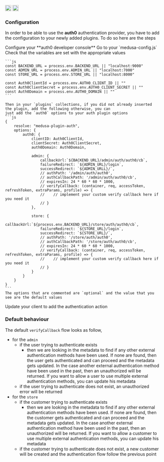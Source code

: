 <div style={{display: "flex", marginTop: "1rem"}}>
    <a style={{display: "inline"}} href="https://www.npmjs.com/package/medusa-plugin-auth"><img alt="NPM Version" src="https://img.shields.io/npm/v/medusa-plugin-auth.svg" height="20"/></a>
    <a style={{display: "inline", marginLeft: "0.5rem"}} href="https://github.com/adrien2p/medusa-plugins/tree/main/packages/medusa-plugin-auth"><img alt="NPM Version" src="https://img.shields.io/badge/github-%23121011.svg?style=Flat-square&logo=github&logoColor=white" height="20"/></a>
</div>

### Configuration

In order to be able to use the **auth0** authentication provider, you have to add the configuration to your
newly added plugins. To do so here are the steps

<CircleStep index={1}>
    Configure your **auth0 developer console**
</CircleStep>

<CircleStep index={2}>
    Go to your `medusa-config.js`
</CircleStep>

<CircleStep index={3}>
    Check that the variables are set with the appropriate values

    ```js
    const BACKEND_URL = process.env.BACKEND_URL || "localhost:9000"
    const ADMIN_URL = process.env.ADMIN_URL || "localhost:7000"
    const STORE_URL = process.env.STORE_URL || "localhost:8000"

    const Auth0ClientId = process.env.AUTH0_CLIENT_ID || ""
    const Auth0ClientSecret = process.env.AUTH0_CLIENT_SECRET || ""
    const Auth0Domain = process.env.AUTH0_DOMAIN || ""
    ```

    Then in your `plugins` collections, if you did not already inserted the plugin, add the following otherwise, you can
    just add the `auth0` options to your auth plugin options
    ```js
    {
        resolve: "medusa-plugin-auth",
        options: {
            auth0: {
                clientID: Auth0ClientId,
                clientSecret: Auth0ClientSecret,
                auth0Domain: Auth0Domain,

                admin: {
                    callbackUrl:`${BACKEND_URL}/admin/auth/auth0/cb`,
                    failureRedirect: `${ADMIN_URL}/login`,
                    successRedirect: `${ADMIN_URLL}/`,
                    // authPath: '/admin/auth/auth0',
                    // authCallbackPath: '/admin/auth/auth0/cb',
                    // expiresIn: 24 * 60 * 60 * 1000,
                    // verifyCallback: (container, req, accessToken, refreshToken, extraParams, profile) => {
                    //    // implement your custom verify callback here if you need it
                    // }
                },

                store: {
                    callbackUrl:`${process.env.BACKEND_URL}/store/auth/auth0/cb`,
                    failureRedirect: `${STORE_URL}/login`,
                    successRedirect: `${STORE_URL}/`,
                    // authPath: '/store/auth/auth0',
                    // authCallbackPath: '/store/auth/auth0/cb',
                    // expiresIn: 24 * 60 * 60 * 1000,
                    // verifyCallback: (container, req, accessToken, refreshToken, extraParams, profile) => {
                    //    // implement your custom verify callback here if you need it
                    // }
                }
            }
        }
    }
    ```
    The options that are commented are `optional` and the value that you see are the default values
</CircleStep>

<CircleStep index={4}>
    Update your client to add the authentication action
</CircleStep>

### Default behaviour

The default `verifyCallback` flow looks as follow,
- for the `admin`
    - if the user trying to authenticate exists
        - then we are looking in the metadata to find if any other external authentication methods have been used.
          If none are found, then the user gets authenticated and can proceed and the metadata gets updated.
          In the case another external authentication method have been used in the past, then an unauthorized
          will be returned. If you want to allow a user to use multiple external authentication methods, you can
          update his metadata
   - if the user trying to authenticate does not exist, an unauthorized error will be returned
- for the `store`
    - if the customer trying to authenticate exists
        - then we are looking in the metadata to find if any other external authentication methods have been used.
          If none are found, then the customer gets authenticated and can proceed and the metadata gets updated.
          In the case another external authentication method have been used in the past, then an unauthorized
          will be returned. If you want to allow a customer to use multiple external authentication methods, you can
          update his metadata
   - if the customer trying to authenticate does not exist, a new customer will be created and the authentication
     flow follow the previous point